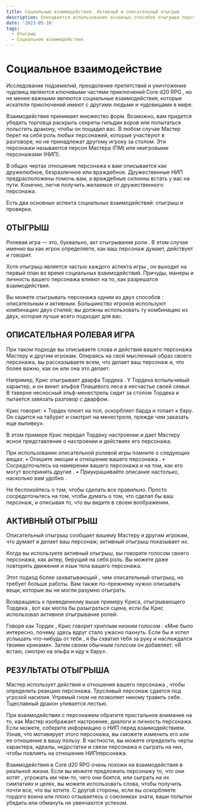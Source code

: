 ```yaml
---
title: Социальные взаимодействия. Активный и описательный отыгрыш
description: Описывается использование основных способов отыгрыша персонажа в социальных столкновениях
date: '2023-05-16'
tags:
  - Отыгрыш
  - Социальное взаимодействие
---
```


# Социальное взаимодействие

Исследование подземелий, преодоление препятствий и уничтожение чудовищ являются ключевыми частями приключений Core d20 RPG , но не менее важными являются социальные взаимодействия, которые искатели приключений имеют с другими людьми и чудовищами в мире.

Взаимодействие принимает множество форм. Возможно, вам придется убедить торговца раскрыть секреты гильдии воров или попытаться польстить дракону, чтобы он пощадил вас. В любом случае Мастер берет на себя роль любых персонажей, которые участвуют в разговоре, но не принадлежат другому игроку за столом. Эти персонажи называются персон Мастера (ПМ) или неигровыми персонажами (НИП).

В общих чертах отношение персонажа к вам описывается как дружелюбное, безразличное или враждебное. Дружественные НИП предрасположены помочь вам, а враждебные склонны встать у вас на пути. Конечно, легче получить желаемое от дружественного персонажа.

Есть два основных аспекта социальных взаимодействий: отыгрыш и проверки.

## ОТЫГРЫШ

Ролевая игра — это, буквально, акт отыгрывания роли . В этом случае именно вы как игрок определяете, как ваш персонаж думает, действует и говорит.

Хотя отыгрыш является частью каждого аспекта игры , он выходит на первый план во время социальных взаимодействий. Причуды, манеры и личность вашего персонажа влияют на то, как разрешатся взаимодействия.

Вы можете отыгрывать персонажа одним из двух способов : описательным и активным. Большинство игроков используют комбинацию двух стилей; вы должны использовать ту комбинацию из двух, которая лучше всего подходит для вас.

## ОПИСАТЕЛЬНАЯ РОЛЕВАЯ ИГРА

При таком подходе вы описываете слова и действия вашего персонажа Мастеру и другим игрокам. Опираясь на свой мысленный образ своего персонажа, вы рассказываете всем, что делает ваш персонаж и, что более важно, как он или она это делает.

<Aside>

Например, Крис отыгрывает дварфа Тордека . У Тордека вспыльчивый характер, и он винит эльфов Плащевого леса в несчастье своей семьи. В таверне несносный эльф-менестрель сидит за столом Тордека и пытается завязать разговор с дварфом.

Крис говорит: « Тордек плюет на пол, оскорбляет барда и топает к бару. Он садится на табурет и смотрит на менестреля, прежде чем заказать еще выпивку».

</Aside>

В этом примере Крис передал Тордеку настроение и дает Мастеру ясное представление о настроении и действиях его персонажа.

При использовании описательной ролевой игры помните о следующих вещах:
• Опишите эмоции и отношение вашего персонажа .
• Сосредоточьтесь на намерении вашего персонажа и на том, как его могут воспринять другие .
• Приукрашивайте описание настолько, насколько вам удобно .

Не беспокойтесь о том, чтобы сделать все правильно. Просто сосредоточьтесь на том, чтобы думать о том, что сделал бы ваш персонаж, и описывая то, что вы видите в своем воображении.

## АКТИВНЫЙ ОТЫГРЫШ

Описательный отыгрыш сообщает вашему Мастеру и другим игрокам, что думает и делает ваш персонаж; активный отыгрыш показывает их.

Когда вы используете активный отыгрыш, вы говорите голосом своего персонажа, как актер, берущий на себя роль. Вы можете даже повторять движения и язык тела вашего персонажа.

Этот подход более захватывающий , чем описательный отыгрыш, но требует больше работы. Вам также по-прежнему нужно описывать вещи, которые вы не могли разумно отыграть.

Возвращаясь к приведенному выше примеру Криса, отыгрывающего Тордека , вот как могла бы разыграться сцена, если бы Крис использовал активное отыгрывание ролей:

<aside>

Говоря как Тордек , Крис говорит хриплым низким голосом : «Мне было интересно, почему здесь вдруг стало ужасно пахнуть. Если бы я хотел услышать что-нибудь от тебя , я бы схватил тебя за руку и наслаждался твоими криками». Затем своим обычным голосом он добавляет: «Я встаю, смотрю на эльфа и иду к бару».

</aside>

## РЕЗУЛЬТАТЫ ОТЫГРЫША

Мастер использует действия и отношения вашего персонажа , чтобы определить реакцию персонажа. Трусливый персонаж сдается под угрозой насилия. Упрямый гном не позволяет никому травить себя . Тщеславный дракон упивается лестью.

При взаимодействии с персонажем обратите пристальное внимание на то, как Мастер изображает настроение, диалоги и личность персонажа. Если можете, соберите информацию о НИП перед взаимодействием. Узнав, что мотивирует этого персонажа, вы сможете изменить его или ее отношение в вашу пользу. В частности, вы можете определить черты характера, идеалы, недостатки и связи персонажа и сыграть на них, чтобы повлиять на отношение НИПперсонажа.

Взаимодействия в Core d20 RPG очень похожи на взаимодействия в реальной жизни. Если вы можете предложить персонажу то, что они хотят , угрожать им чем-то, чего они боятся, или сыграть на их симпатиях и целях, вы можете использовать слова, чтобы получить почти все, что вы хотите. С другой стороны, если вы оскорбляете гордого воина или плохо отзываетесь о союзниках знати, ваши попытки убедить или обмануть не увенчаются успехом.
